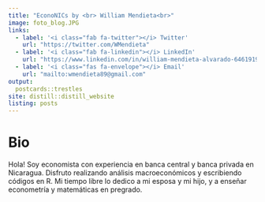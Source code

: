 ```yaml
---
title: "EconoNICs by <br> William Mendieta<br>"
image: foto_blog.JPG
links:
  - label: '<i class="fab fa-twitter"></i> Twitter'
    url: "https://twitter.com/WMendieta"
  - label: '<i class="fab fa-linkedin"></i> LinkedIn'
    url: "https://www.linkedin.com/in/william-mendieta-alvarado-64619197/"
  - label: '<i class="fas fa-envelope"></i> Email'
    url: "mailto:wmendieta89@gmail.com"    
output:
  postcards::trestles
site: distill::distill_website
listing: posts
---
```


# Bio

Hola! Soy economista con experiencia en banca central y banca privada en Nicaragua. Disfruto realizando análisis macroeconómicos y escribiendo códigos en R. Mi tiempo libre lo dedico a mi esposa y mi hijo, y a enseñar econometría y matemáticas en pregrado.   